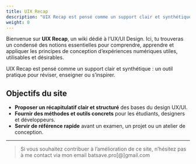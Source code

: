 ```yaml
---
title: UIX Recap
description: "UIX Recap est pensé comme un support clair et synthétique : un outil pratique pour réviser, enseigner ou s’inspirer."
weight: 0
---
```


Bienvenue sur **UIX Recap**, un wiki dédié à l’UX/UI Design.
Ici, tu trouveras un condensé des notions essentielles pour comprendre, apprendre et appliquer les principes de conception d’expériences numériques utiles, utilisables et désirables.

UIX Recap est pensé comme un support clair et synthétique : un outil pratique pour réviser, enseigner ou s’inspirer.


## Objectifs du site

- **Proposer un récapitulatif clair et structuré** des bases du design UX/UI.
- **Fournir des méthodes et outils concrets** pour les étudiants, designers et développeurs.
- **Servir de référence rapide** avant un examen, un projet ou un atelier de conception.

---


> Si vous souhaitez contribuer à l’amélioration de ce site, n’hésitez pas à me contact via mon email batsave.pro[@]gmail.com
